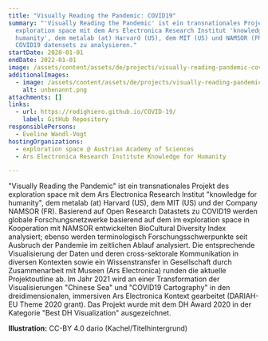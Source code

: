 ```yaml
---
title: "Visually Reading the Pandemic: COVID19"
summary: "'Visually Reading the Pandemic' ist ein transnationales Projekt des
  exploration space mit dem Ars Electronica Research Institut 'knowledge for
  humanity', dem metalab (at) Harvard (US), dem MIT (US) und NAMSOR (FR), um
  COVID19 datensets zu analysieren."
startDate: 2020-01-01
endDate: 2022-01-01
image: /assets/content/assets/de/projects/visually-reading-pandemic-covid19/cartography_cc.by_4.0_dario_2.png
additionalImages:
  - image: /assets/content/assets/de/projects/visually-reading-pandemic-covid19/additionalImages/unbenannt.png
    alt: unbenannt.png
attachments: []
links:
  - url: https://rodighiero.github.io/COVID-19/
    label: GitHub Repository
responsiblePersons:
  - Eveline Wandl-Vogt
hostingOrganizations:
  - exploration space @ Austrian Academy of Sciences
  - Ars Electronica Research Institute Knowledge for Humanity

---
```

"Visually Reading the Pandemic" ist ein transnationales Projekt des exploration space mit dem Ars Electronica Research Institut "knowledge for humanity", dem metalab (at) Harvard (US), dem MIT (US) und der Company NAMSOR (FR). Basierend auf Open Research Datastets zu COVID19 werden globale Forschungsnetzwerke basierend auf dem im exploration space in Kooperation mit NAMSOR entwickelten BioCultural Diversity Index analysiert; ebenso werden terminologisch Forschungsschwerpunkte seit Ausbruch der Pandemie im zeitlichen Ablauf analysiert. Die entsprechende Visualisierung der Daten und deren cross-sektorale Kommunikation in diversen Kontexten sowie ein Wissenstransfer in Gesellschaft durch Zusammenarbeit mit Museen (Ars Electronica) runden die aktuelle Projektoutline ab. Im Jahr 2021 wird an einer Transformation der Visualisierungen "Chinese Sea" und "COVID19 Cartography" in den dreidimensionalen, immersiven Ars Electronica Kontext gearbeitet (DARIAH-EU Theme 2020 grant).
Das Projekt wurde mit dem DH Award 2020 in der Kategorie "Best DH Visualization" ausgezeichnet.

**Illustration:** CC-BY 4.0 dario (Kachel/Titelhintergrund)
